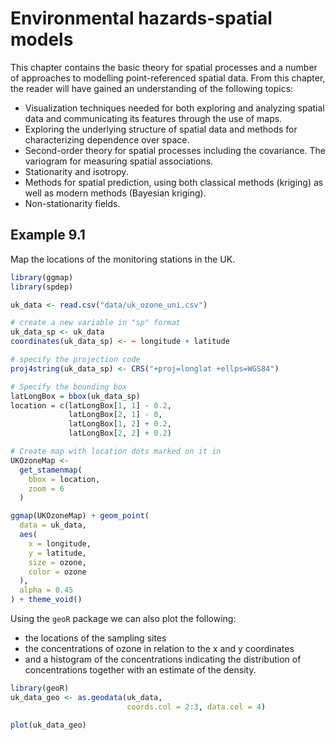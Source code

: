 # Environmental hazards-spatial models {#hazards}

This chapter contains the basic theory for spatial processes and a number of approaches to modelling point-referenced spatial data. From this chapter, the reader will have gained an understanding of the following topics:

- Visualization techniques needed for both exploring and analyzing spatial data and communicating its features through the use of maps.
- Exploring the underlying structure of spatial data and methods for characterizing dependence over space.
- Second-order theory for spatial processes including the covariance. The variogram for measuring spatial associations.
- Stationarity and isotropy.
- Methods for spatial prediction, using both classical methods (kriging) as well as modern methods (Bayesian kriging).
- Non-stationarity fields.


## Example 9.1

Map the locations of the monitoring stations in the UK.

```r

library(ggmap)
library(spdep)

uk_data <- read.csv("data/uk_ozone_uni.csv")

# create a new variable in "sp" format 
uk_data_sp <- uk_data
coordinates(uk_data_sp) <- ~ longitude + latitude

# specify the projection code
proj4string(uk_data_sp) <- CRS("+proj=longlat +ellps=WGS84")

# Specify the bounding box 
latLongBox = bbox(uk_data_sp)
location = c(latLongBox[1, 1] - 0.2,
             latLongBox[2, 1] - 0,
             latLongBox[1, 2] + 0.2,
             latLongBox[2, 2] + 0.2)

# Create map with location dots marked on it in
UKOzoneMap <-
  get_stamenmap(
    bbox = location,
    zoom = 6
  )

ggmap(UKOzoneMap) + geom_point(
  data = uk_data,
  aes(
    x = longitude,
    y = latitude,
    size = ozone,
    color = ozone
  ),
  alpha = 0.45
) + theme_void()

```
Using the `geoR` package we can also plot the following:

-  the locations of the sampling sites 
-  the concentrations of ozone in relation to the x and y coordinates
- and a histogram of the concentrations indicating the distribution of concentrations together with an estimate of the density.

```r

library(geoR)
uk_data_geo <- as.geodata(uk_data,
                          coords.col = 2:3, data.col = 4)

plot(uk_data_geo)

```




